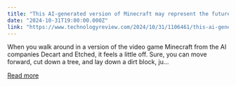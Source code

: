 ```yaml
---
title: "This AI-generated version of Minecraft may represent the future of real-time video generation"
date: "2024-10-31T19:00:00.000Z"
link: "https://www.technologyreview.com/2024/10/31/1106461/this-ai-generated-minecraft-may-represent-the-future-of-real-time-video-generation/"
---
```


When you walk around in a version of the video game Minecraft from the AI companies Decart and Etched, it feels a little off. Sure, you can move forward, cut down a tree, and lay down a dirt block, ju...

[Read more](https://www.technologyreview.com/2024/10/31/1106461/this-ai-generated-minecraft-may-represent-the-future-of-real-time-video-generation/)
